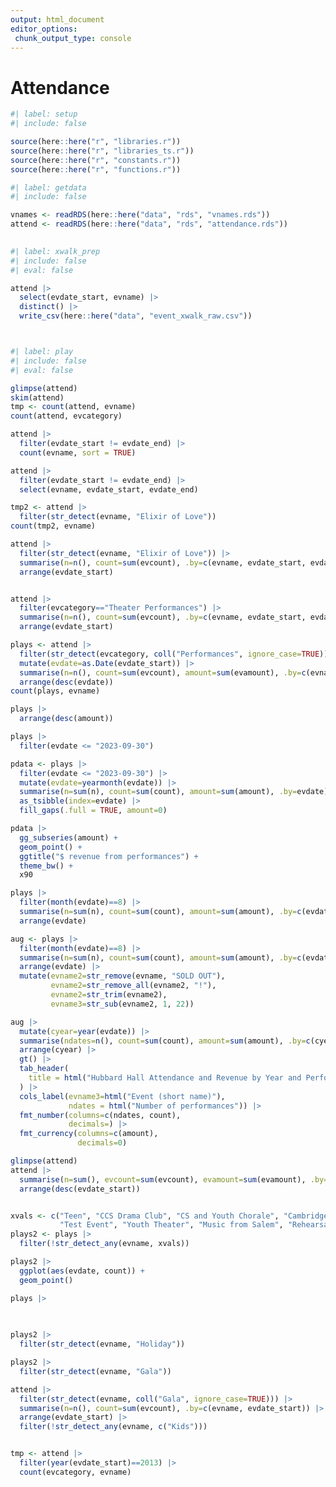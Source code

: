 ```yaml
---
output: html_document
editor_options:
 chunk_output_type: console
---
```


# Attendance


```r
#| label: setup
#| include: false

source(here::here("r", "libraries.r"))
source(here::here("r", "libraries_ts.r"))
source(here::here("r", "constants.r"))
source(here::here("r", "functions.r"))

```



```r
#| label: getdata
#| include: false

vnames <- readRDS(here::here("data", "rds", "vnames.rds"))
attend <- readRDS(here::here("data", "rds", "attendance.rds"))
  
```


```r
#| label: xwalk_prep
#| include: false
#| eval: false

attend |> 
  select(evdate_start, evname) |> 
  distinct() |> 
  write_csv(here::here("data", "event_xwalk_raw.csv"))




```


```r
#| label: play
#| include: false
#| eval: false

glimpse(attend)
skim(attend)
tmp <- count(attend, evname)
count(attend, evcategory)

attend |> 
  filter(evdate_start != evdate_end) |> 
  count(evname, sort = TRUE)

attend |> 
  filter(evdate_start != evdate_end) |> 
  select(evname, evdate_start, evdate_end)

tmp2 <- attend |> 
  filter(str_detect(evname, "Elixir of Love"))
count(tmp2, evname)

attend |> 
  filter(str_detect(evname, "Elixir of Love")) |> 
  summarise(n=n(), count=sum(evcount), .by=c(evname, evdate_start, evdate_end)) |>
  arrange(evdate_start)


attend |> 
  filter(evcategory=="Theater Performances") |> 
  summarise(n=n(), count=sum(evcount), .by=c(evname, evdate_start, evdate_end)) |>
  arrange(evdate_start)

plays <- attend |> 
  filter(str_detect(evcategory, coll("Performances", ignore_case=TRUE)), evdate_start==evdate_end) |> 
  mutate(evdate=as.Date(evdate_start)) |> 
  summarise(n=n(), count=sum(evcount), amount=sum(evamount), .by=c(evname, evdate, fyear)) |>
  arrange(desc(evdate))
count(plays, evname)

plays |> 
  arrange(desc(amount))

plays |> 
  filter(evdate <= "2023-09-30")

pdata <- plays |> 
  filter(evdate <= "2023-09-30") |>  
  mutate(evdate=yearmonth(evdate)) |> 
  summarise(n=sum(n), count=sum(count), amount=sum(amount), .by=evdate) |>
  as_tsibble(index=evdate) |> 
  fill_gaps(.full = TRUE, amount=0)

pdata |>  
  gg_subseries(amount) + 
  geom_point() +
  ggtitle("$ revenue from performances") +
  theme_bw() +
  x90

plays |> 
  filter(month(evdate)==8) |>  
  summarise(n=sum(n), count=sum(count), amount=sum(amount), .by=c(evdate, fyear, evname)) |> 
  arrange(evdate)

aug <- plays |> 
  filter(month(evdate)==8) |>  
  summarise(n=sum(n), count=sum(count), amount=sum(amount), .by=c(evdate, fyear, evname)) |> 
  arrange(evdate) |> 
  mutate(evname2=str_remove(evname, "SOLD OUT"),
         evname2=str_remove_all(evname2, "!"),
         evname2=str_trim(evname2),
         evname3=str_sub(evname2, 1, 22))

aug |> 
  mutate(cyear=year(evdate)) |>
  summarise(ndates=n(), count=sum(count), amount=sum(amount), .by=c(cyear, evname3)) |> 
  arrange(cyear) |> 
  gt() |> 
  tab_header(
    title = html("Hubbard Hall Attendance and Revenue by Year and Performance")
  ) |>
  cols_label(evname3=html("Event (short name)"),
             ndates = html("Number of performances")) |>
  fmt_number(columns=c(ndates, count),
             decimals=) |> 
  fmt_currency(columns=c(amount),
               decimals=0)

glimpse(attend)
attend |>
  summarise(n=sum(), evcount=sum(evcount), evamount=sum(evamount), .by=c(evdate_start, evdate_end, evname)) |> 
  arrange(desc(evdate_start))


xvals <- c("Teen", "CCS Drama Club", "CS and Youth Chorale", "Cambridge Central School", "Youth Theatre",
           "Test Event", "Youth Theater", "Music from Salem", "Rehearsal", "Cancelled")
plays2 <- plays |> 
  filter(!str_detect_any(evname, xvals))

plays2 |> 
  ggplot(aes(evdate, count)) +
  geom_point()

plays |> 
  

  
plays2 |> 
  filter(str_detect(evname, "Holiday"))

plays2 |> 
  filter(str_detect(evname, "Gala"))

attend |> 
  filter(str_detect(evname, coll("Gala", ignore_case=TRUE))) |> 
  summarise(n=n(), count=sum(evcount), .by=c(evname, evdate_start)) |> 
  arrange(evdate_start) |> 
  filter(!str_detect_any(evname, c("Kids")))


tmp <- attend |> 
  filter(year(evdate_start)==2013) |> 
  count(evcategory, evname)


```


